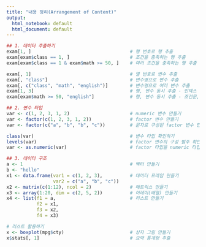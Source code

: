 ---
title: "내용 정리(Arrangement of Content)"
output:
  html_notebook: default
  html_document: default
---

```{r}
## 1. 데이터 추출하기
exam[1, ]                                    # 행 번호로 행 추출
exam[exam$class == 1, ]                      # 조건을 충족하는 행 추출
exam[exam$class == 1 & exam$math >= 50, ]    # 여러 조건을 충족하는 행 추출

exam[, 1]                                    # 열 번호로 변수 추출
exam[, "class"]                              # 변수명으로 변수 추출
exam[, c("class", "math", "english")]        # 변수명으로 여러 변수 추출
exam[1, 3]                                   # 행, 변수 동시 추출 - 인덱스
exam[exam$math >= 50, "english"]             # 행, 변수 동시 추출 - 조건문, 변수명

## 2. 변수 타입
var <- c(1, 2, 3, 1, 2)                      # numeric 변수 만들기
var <- factor(c(1, 2, 3, 1, 2))              # factor 변수 만들기
var <- factor(c("a", "b", "b", "c"))         # 문자로 구성된 factor 변수 만들기

class(var)                                   # 변수 타입 확인하기
levels(var)                                  # factor 변수의 구성 범주 확인
var <- as.numeric(var)                       # factor 타입을 numeric 타입으로 변환하기

## 3. 데이터 구조
a <- 1                                       # 벡터 만들기
b <- "hello"
x1 <- data.frame(var1 = c(1, 2, 3),          # 데이터 프레임 만들기
                 var2 = c("a", "b", "c"))
x2 <- matrix(c(1:12), ncol = 2)              # 매트릭스 만들기
x3 <- array(1:20, dim = c(2, 5, 2))          # 어레이(배열) 만들기
x4 <- list(f1 = a,                           # 리스트 만들기
           f2 = x1,
           f3 = x2,
           f4 = x3)

# 리스트 활용하기
x <- boxplot(mpg$cty)                        # 상자 그림 만들기
x$stats[, 1]                                 # 요약 통계량 추출
```